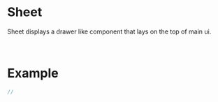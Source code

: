 # Sheet

Sheet displays a drawer like component that lays on the top of main ui.

<br/>

# Example

```jsx
//
```